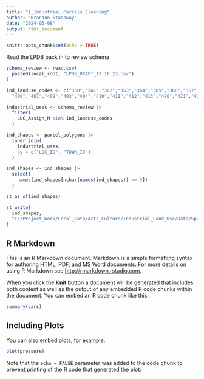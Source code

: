 ```yaml
---
title: "1_Industrial.Parcels.Cleaning"
author: "Brandon Stanaway"
date: "2024-03-08"
output: html_document
---
```


```r
knitr::opts_chunk$set(echo = TRUE)
```


Read the LPDB back in to review schema
```r
schema_review <- read.csv(
  paste0(local_root, "LPDB_DRAFT_12.18.23.csv")
)

ind_landuse_codes <- c("360","361","362","363","364","365","366","367","368","369",
  "400","401","402","403","404","410","411","412","413","420","421","423","424","425","426","427","428","430","431","432","433","440","441","442","450","451","452","230","231")

industrial_uses <- schema_review |> 
  filter(
    LUC_Assign_M %in% ind_landuse_codes
  )

ind_shapes <- parcel_polygons |> 
  inner_join(
    industrial_uses,
    by = c("LOC_ID", "TOWN_ID")
  )

ind_shapes <- ind_shapes |> 
  select(
    names(ind_shapes[nchar(names(ind_shapes)) <= 9])
  )

st_as_sf(ind_shapes)

st_write(
  ind_shapes,
  "C:/Project_Work/Local_Data/Arts_Culture/Industrial_Land_Use/Data/Spatial/LPDB.Dec.23_Industrial.Parcels.shp"
)

```
## R Markdown

This is an R Markdown document. Markdown is a simple formatting syntax for authoring HTML, PDF, and MS Word documents. For more details on using R Markdown see <http://rmarkdown.rstudio.com>.

When you click the **Knit** button a document will be generated that includes both content as well as the output of any embedded R code chunks within the document. You can embed an R code chunk like this:

```r
summary(cars)
```

## Including Plots

You can also embed plots, for example:

```r
plot(pressure)
```

Note that the `echo = FALSE` parameter was added to the code chunk to prevent printing of the R code that generated the plot.

